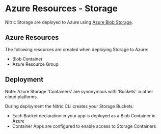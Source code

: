 
# Azure Resources - Storage

Nitric Storage are deployed to Azure using [Azure Blob Storage](https://azure.microsoft.com/en-us/services/storage/blobs/).

## Azure Resources

The following resources are created when deploying Storage to Azure:

- Blob Container
- Azure Resource Group

## Deployment

<Note>
  Note: Azure Storage 'Containers' are synonymous with 'Buckets' in other cloud
  platforms.
</Note>

During deployment the Nitric CLI creates your Storage Buckets:

- Each Bucket declaration in your app is deployed as a Blob Container in Azure
- Container Apps are configured to enable access to Storage Containers
